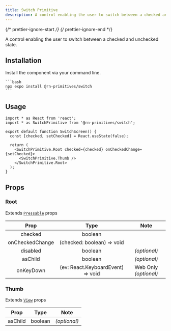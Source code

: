 ```yaml
---
title: Switch Primitive
description: A control enabling the user to switch between a checked and unchecked state.
---
```


{/* prettier-ignore-start */}
{/* prettier-ignore-end */}


A control enabling the user to switch between a checked and unchecked state.

## Installation


  Install the component via your command line.

    ```bash
    npx expo install @rn-primitives/switch
    ```
    
## Usage

```tsx
import * as React from 'react';
import * as SwitchPrimitive from '@rn-primitives/switch';

export default function SwitchScreen() {
  const [checked, setChecked] = React.useState(false);

  return (
    <SwitchPrimitive.Root checked={checked} onCheckedChange={setChecked}>
      <SwitchPrimitive.Thumb />
    </SwitchPrimitive.Root>
  );
}

```

## Props

### Root

Extends [`Pressable`](https://reactnative.dev/docs/pressable#props) props

|     Prop     |           Type           |     Note     |
| :----------: | :----------------------: | :----------: |
|     checked     |   boolean         |  |
|     onCheckedChange     |   (checked: boolean) => void         |  |
|   disabled   |         boolean          | _(optional)_ |
| asChild | boolean | _(optional)_ |
| onKeyDown | (ev: React.KeyboardEvent) => void | Web Only _(optional)_ |

### Thumb

Extends [`View`](https://reactnative.dev/docs/view#props) props

|  Prop   |  Type   |     Note     |
| :-----: | :-----: | :----------: |
| asChild | boolean | _(optional)_ |
